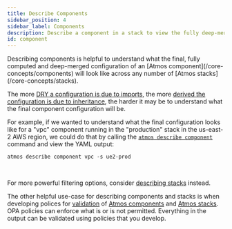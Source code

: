 ```yaml
---
title: Describe Components
sidebar_position: 4
sidebar_label: Components
description: Describe a component in a stack to view the fully deep-merged configuration
id: component
---
```


<Intro>
Describing components is helpful to understand what the final, fully computed and deep-merged configuration of
an [Atmos component](/core-concepts/components) will look like across any number of [Atmos stacks](/core-concepts/stacks).
</Intro>

The more [DRY a configuration is due to imports](/core-concepts/stacks/imports), the
more [derived the configuration is due to inheritance](/core-concepts/stacks/inheritance), the harder it may be to understand what the final
component configuration will be.

For example, if we wanted to understand what the final configuration looks like for a "vpc" component running in the "production" stack in the
us-east-2 AWS region, we could do that by calling the [`atmos describe component`](/cli/commands/describe/component) command and view the YAML output:

```shell
atmos describe component vpc -s ue2-prod
```

<br/>

For more powerful filtering options, consider [describing stacks](/core-concepts/describe/stacks) instead.

The other helpful use-case for describing components and stacks is when developing polices for [validation](/core-concepts/validate) of
[Atmos components](/core-concepts/components) and [Atmos stacks](/core-concepts/stacks). OPA policies can enforce what is or is not permitted.
Everything in the output can be validated using policies that you develop.
